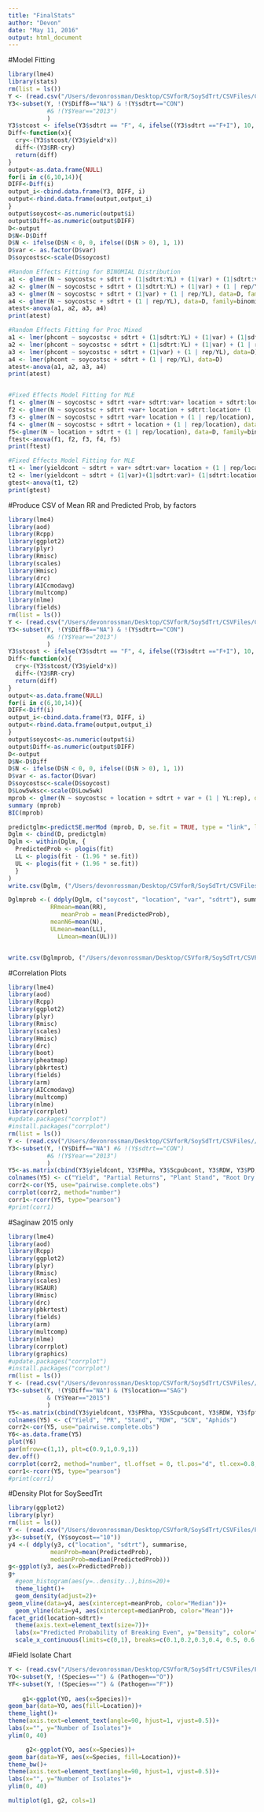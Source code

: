```yaml
---
title: "FinalStats"
author: "Devon"
date: "May 11, 2016"
output: html_document
---
```


#Model Fitting
```r
library(lme4)
library(stats)
rm(list = ls())
Y <- (read.csv("/Users/devonrossman/Desktop/CSVforR/SoySdTrt/CSVFiles/CADnoCON.csv"))
Y3<-subset(Y, !(Y$Diff8=="NA") & !(Y$sdtrt=="CON") 
           #& !(Y$Year=="2013")
           )
Y3$stcost <- ifelse(Y3$sdtrt == "F", 4, ifelse((Y3$sdtrt =="F+I"), 10, 20))
Diff<-function(x){
  cry<-(Y3$stcost/(Y3$yield*x))
  diff<-(Y3$RR-cry)
  return(diff)
}
output<-as.data.frame(NULL)
for(i in c(6,10,14)){
DIFF<-Diff(i)
output_i<-cbind.data.frame(Y3, DIFF, i)
output<-rbind.data.frame(output,output_i)
}
output$soycost<-as.numeric(output$i)
output$Diff<-as.numeric(output$DIFF)
D<-output
D$N<-D$Diff
D$N <- ifelse(D$N < 0, 0, ifelse((D$N > 0), 1, 1))
D$var <- as.factor(D$var)
D$soycostsc<-scale(D$soycost)

#Random Effects Fitting for BINOMIAL Distribution
a1 <- glmer(N ~ soycostsc + sdtrt + (1|sdtrt:YL) + (1|var) + (1|sdtrt:var) + (1 | rep/YL), data=D, family=binomial)
a2 <- glmer(N ~ soycostsc + sdtrt + (1|sdtrt:YL) + (1|var) + (1 | rep/YL), data=D, family=binomial)
a3 <- glmer(N ~ soycostsc + sdtrt + (1|var) + (1 | rep/YL), data=D, family=binomial)
a4 <- glmer(N ~ soycostsc + sdtrt + (1 | rep/YL), data=D, family=binomial)
atest<-anova(a1, a2, a3, a4)
print(atest)

#Random Effects Fitting for Proc Mixed
a1 <- lmer(phcont ~ soycostsc + sdtrt + (1|sdtrt:YL) + (1|var) + (1|sdtrt:var) + (1 | rep/YL), data=D)
a2 <- lmer(phcont ~ soycostsc + sdtrt + (1|sdtrt:YL) + (1|var) + (1 | rep/YL), data=D)
a3 <- lmer(phcont ~ soycostsc + sdtrt + (1|var) + (1 | rep/YL), data=D)
a4 <- lmer(phcont ~ soycostsc + sdtrt + (1 | rep/YL), data=D)
atest<-anova(a1, a2, a3, a4)
print(atest)


#Fixed Effects Model Fitting for MLE
f1 <- glmer(N ~ soycostsc + sdtrt +var+ sdtrt:var+ location + sdtrt:location+ (1 | rep/location), data=D, family=binomial)
f2 <- glmer(N ~ soycostsc + sdtrt +var+ location + sdtrt:location+ (1 | rep/location), data=D, family=binomial)
f3 <- glmer(N ~ soycostsc + sdtrt +var+ location + (1 | rep/location), data=D, family=binomial)
f4 <- glmer(N ~ soycostsc + sdtrt + location + (1 | rep/location), data=D, family=binomial)
f5<-glmer(N ~ location + sdtrt + (1 | rep/location), data=D, family=binomial)
ftest<-anova(f1, f2, f3, f4, f5)
print(ftest)

#Fixed Effects Model Fitting for MLE
t1 <- lmer(yieldcont ~ sdtrt + var+ sdtrt:var+ location + (1 | rep/location), data=D)
t2 <- lmer(yieldcont ~ sdtrt + (1|var)+(1|sdtrt:var)+ (1|sdtrt:location) + (1 | rep/location), data=D)
gtest<-anova(t1, t2)
print(gtest)
```

#Produce CSV of Mean RR and Predicted Prob, by factors
```r
library(lme4)
library(aod)
library(Rcpp)
library(ggplot2)
library(plyr)
library(Rmisc)
library(scales)
library(Hmisc)
library(drc)
library(AICcmodavg)
library(multcomp)
library(nlme)
library(fields)
rm(list = ls())
Y <- (read.csv("/Users/devonrossman/Desktop/CSVforR/SoySdTrt/CSVFiles/CADnoCON.csv"))
Y3<-subset(Y, !(Y$Diff8=="NA") & !(Y$sdtrt=="CON") 
           #& !(Y$Year=="2013")
           )
Y3$stcost <- ifelse(Y3$sdtrt == "F", 4, ifelse((Y3$sdtrt =="F+I"), 10, 20))
Diff<-function(x){
  cry<-(Y3$stcost/(Y3$yield*x))
  diff<-(Y3$RR-cry)
  return(diff)
}
output<-as.data.frame(NULL)
for(i in c(6,10,14)){
DIFF<-Diff(i)
output_i<-cbind.data.frame(Y3, DIFF, i)
output<-rbind.data.frame(output,output_i)
}
output$soycost<-as.numeric(output$i)
output$Diff<-as.numeric(output$DIFF)
D<-output
D$N<-D$Diff
D$N <- ifelse(D$N < 0, 0, ifelse((D$N > 0), 1, 1))
D$var <- as.factor(D$var)
D$soycostsc<-scale(D$soycost)
D$Low5wksc<-scale(D$Low5wk)
mprob <- glmer(N ~ soycostsc + location + sdtrt + var + (1 | YL:rep), data=D, family=binomial)
summary (mprob)
BIC(mprob)

predictglm<-predictSE.merMod (mprob, D, se.fit = TRUE, type = "link", level=0, print.matrix = FALSE) 
Dglm <- cbind(D, predictglm)
Dglm <- within(Dglm, {
  PredictedProb <- plogis(fit)
  LL <- plogis(fit - (1.96 * se.fit))
  UL <- plogis(fit + (1.96 * se.fit))
  }
)
write.csv(Dglm, ("/Users/devonrossman/Desktop/CSVforR/SoySdTrt/CSVFiles/P/ProbFull.csv"))

Dglmprob <-( ddply(Dglm, c("soycost", "location", "var", "sdtrt"), summarise,
            RRmean=mean(RR),
               meanProb = mean(PredictedProb),
            meanN6=mean(N),
            ULmean=mean(LL),
              LLmean=mean(UL)))


write.csv(Dglmprob, ("/Users/devonrossman/Desktop/CSVforR/SoySdTrt/CSVFiles/P/Prob.csv"))

```

#Correlation Plots
```r
library(lme4)
library(aod)
library(Rcpp)
library(ggplot2)
library(plyr)
library(Rmisc)
library(scales)
library(Hmisc)
library(drc)
library(boot)
library(pheatmap)
library(pbkrtest) 
library(fields)
library(arm)
library(AICcmodavg)
library(multcomp)
library(nlme)
library(corrplot)
#update.packages("corrplot")
#install.packages("corrplot")
rm(list = ls())
Y <- (read.csv("/Users/devonrossman/Desktop/CSVforR/SoySdTrt/CSVFiles//CADMay17.csv"))
Y3<-subset(Y, !(Y$Diff=="NA") #& !(Y$sdtrt=="CON") 
           #& !(Y$Year=="2013")
           )
Y5<-as.matrix(cbind(Y3$yieldcont, Y3$PRha, Y3$Scpubcont, Y3$RDW, Y3$PD, Y3$Low5wk, Y3$ac))
colnames(Y5) <- c("Yield", "Partial Returns", "Plant Stand", "Root Dry Weight", "Planting Date", "Low Temps", "Aphid Counts")
corr2<-cor(Y5, use="pairwise.complete.obs")
corrplot(corr2, method="number")
corr1<-rcorr(Y5, type="pearson")
#print(corr1)
```

#Saginaw 2015 only
```r
library(lme4)
library(aod)
library(Rcpp)
library(ggplot2)
library(plyr)
library(Rmisc)
library(scales)
library(HSAUR)
library(Hmisc)
library(drc)
library(pbkrtest) 
library(fields)
library(arm)
library(multcomp)
library(nlme)
library(corrplot)
library(graphics)
#update.packages("corrplot")
#install.packages("corrplot")
rm(list = ls())
Y <- (read.csv("/Users/devonrossman/Desktop/CSVforR/SoySdTrt/CSVFiles//CADMay17.csv"))
Y3<-subset(Y, !(Y$Diff=="NA") & (Y$location=="SAG") 
           & (Y$Year=="2015")
           )
Y5<-as.matrix(cbind(Y3$yieldcont, Y3$PRha, Y3$Scpubcont, Y3$RDW, Y3$fpfi, Y3$ac))
colnames(Y5) <- c("Yield", "PR", "Stand", "RDW", "SCN", "Aphids")
corr2<-cor(Y5, use="pairwise.complete.obs")
Y6<-as.data.frame(Y5)
plot(Y6)
par(mfrow=c(1,1), plt=c(0.9,1,0.9,1))
dev.off()
corrplot(corr2, method="number", tl.offset = 0, tl.pos="d", tl.cex=0.8, cl.pos="b")
corr1<-rcorr(Y5, type="pearson")
#print(corr1)
```


#Density Plot for SoySeedTrt
```r
library(ggplot2)
library(plyr)
rm(list = ls())
Y <- (read.csv("/Users/devonrossman/Desktop/CSVforR/SoySdTrt/CSVFiles/P/ProbFull.csv"))
y3<-subset(Y, (Y$soycost=="10"))
y4 <-( ddply(y3, c("location", "sdtrt"), summarise,
            meanProb=mean(PredictedProb),
            medianProb=median(PredictedProb)))
g<-ggplot(y3, aes(x=PredictedProb))
g+
  #geom_histogram(aes(y=..density..),bins=20)+
  theme_light()+
  geom_density(adjust=2)+
geom_vline(data=y4, aes(xintercept=meanProb, color="Median"))+ 
  geom_vline(data=y4, aes(xintercept=medianProb, color="Mean"))+
facet_grid(location~sdtrt)+
  theme(axis.text=element_text(size=7))+
  labs(x="Predicted Probability of Breaking Even", y="Density", color="Averages")+
  scale_x_continuous(limits=c(0,1), breaks=c(0.1,0.2,0.3,0.4, 0.5, 0.6,0.7,0.8,0.9))
```

#Field Isolate Chart
```r
Y <- (read.csv("/Users/devonrossman/Desktop/CSVforR/SoySdTrt/CSVFiles/FieldIsolates_May24.csv"))
YO<-subset(Y, !(Species=="") & (Pathogen=="O"))
YF<-subset(Y, !(Species=="") & (Pathogen=="F"))
     
    g1<-ggplot(YO, aes(x=Species))+
geom_bar(data=YO, aes(fill=Location))+ 
theme_light()+
theme(axis.text=element_text(angle=90, hjust=1, vjust=0.5))+
labs(x="", y="Number of Isolates")+
ylim(0, 40)

     g2<-ggplot(YO, aes(x=Species))+
geom_bar(data=YF, aes(x=Species, fill=Location))+
theme_bw()+
theme(axis.text=element_text(angle=90, hjust=1, vjust=0.5))+
labs(x="", y="Number of Isolates")+ 
ylim(0, 40)

multiplot(g1, g2, cols=1)

```
